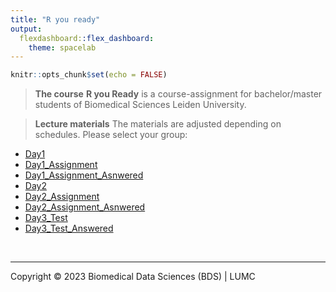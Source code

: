 ```yaml
---
title: "R you ready"
output: 
  flexdashboard::flex_dashboard:
    theme: spacelab
---
```


```r
knitr::opts_chunk$set(echo = FALSE)
```

> **The course**
**R you Ready** is a course-assignment for bachelor/master students of Biomedical Sciences Leiden University.  


> **Lecture materials**
The materials are adjusted depending on schedules. Please select your group:

- [Day1](Day1)
- [Day1_Assignment](Day1)
- [Day1_Assignment_Asnwered](Day1)
- [Day2](Day2)
- [Day2_Assignment](Day2)
- [Day2_Assignment_Asnwered](Day2)
- [Day3_Test](Day3)
- [Day3_Test_Answered](Day3)


<br/>
<hr>
<p style="blockquote">Copyright &copy; 2023 Biomedical Data Sciences (BDS) | LUMC</p>
